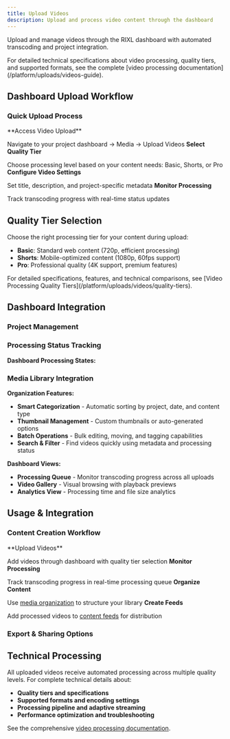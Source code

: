 ```yaml
---
title: Upload Videos
description: Upload and process video content through the dashboard
---
```



Upload and manage videos through the RIXL dashboard with automated transcoding and project integration.

<Callout type="info">
    For detailed technical specifications about video processing, quality tiers, and supported formats, see the complete [video processing documentation](/platform/uploads/videos-guide).
</Callout>

## Dashboard Upload Workflow

### Quick Upload Process

<Steps>
<Step>
**Access Video Upload**

Navigate to your project dashboard → Media → Upload Videos
</Step>
<Step>
**Select Quality Tier**

Choose processing level based on your content needs: Basic, Shorts, or Pro
</Step>
<Step>
**Configure Video Settings**

Set title, description, and project-specific metadata
</Step>
<Step>
**Monitor Processing**

Track transcoding progress with real-time status updates
</Step>
</Steps>

## Quality Tier Selection

Choose the right processing tier for your content during upload:

- **Basic**: Standard web content (720p, efficient processing)
- **Shorts**: Mobile-optimized content (1080p, 60fps support)  
- **Pro**: Professional quality (4K support, premium features)

<Callout type="info">
    For detailed specifications, features, and technical comparisons, see [Video Processing Quality Tiers](/platform/uploads/videos/quality-tiers).
</Callout>

## Dashboard Integration

### Project Management

<div className="grid gap-6 sm:grid-cols-2 lg:grid-cols-3 mt-6">
  <InfoCard 
    title="Project Assignment" 
    description="Organize videos by project automatically"
    icon="FolderPlus"
  />
  <InfoCard 
    title="Processing Queue" 
    description="Monitor transcoding progress in real-time"
    icon="Clock"
  />
  <InfoCard 
    title="Team Access" 
    description="Share videos with team members"
    icon="Users"
  />
</div>

### Processing Status Tracking

**Dashboard Processing States:**

<div className="grid gap-4 sm:grid-cols-2 lg:grid-cols-4 mt-6">
  <InfoCard
    title="Uploaded"
    description="Video queued for processing"
    icon="Upload"
  />
  <InfoCard
    title="Processing"
    description="Transcoding in progress"
    icon="Loader"
  />
  <InfoCard
    title="Ready"
    description="All qualities available"
    icon="CheckCircle"
  />
  <InfoCard
    title="Failed"
    description="Processing error occurred"
    icon="AlertTriangle"
  />
</div>

### Media Library Integration

**Organization Features:**
- **Smart Categorization** - Automatic sorting by project, date, and content type
- **Thumbnail Management** - Custom thumbnails or auto-generated options
- **Batch Operations** - Bulk editing, moving, and tagging capabilities
- **Search & Filter** - Find videos quickly using metadata and processing status

**Dashboard Views:**
- **Processing Queue** - Monitor transcoding progress across all uploads
- **Video Gallery** - Visual browsing with playback previews
- **Analytics View** - Processing time and file size analytics

## Usage & Integration

### Content Creation Workflow

<Steps>
<Step>
**Upload Videos**

Add videos through dashboard with quality tier selection
</Step>
<Step>
**Monitor Processing**

Track transcoding progress in real-time processing queue
</Step>
<Step>
**Organize Content**

Use [media organization](/platform/dashboard/media/organize-media) to structure your library
</Step>
<Step>
**Create Feeds**

Add processed videos to [content feeds](/platform/dashboard/feeds/overview) for distribution
</Step>
</Steps>

### Export & Sharing Options

<div className="grid gap-6 sm:grid-cols-2 lg:grid-cols-4 mt-6">
  <InfoCard 
    title="Streaming URLs" 
    description="Adaptive streaming for all devices"
    icon="Play"
  />
  <InfoCard 
    title="Embed Codes" 
    description="Ready-to-use video player embeds"
    icon="Code"
  />
  <InfoCard 
    title="API Access" 
    description="Programmatic video management"
    icon="Database"
  />
  <InfoCard 
    title="Download Links" 
    description="Original and processed file downloads"
    icon="Download"
  />
</div>

## Technical Processing

All uploaded videos receive automated processing across multiple quality levels. For complete technical details about:

- **Quality tiers and specifications**
- **Supported formats and encoding settings**
- **Processing pipeline and adaptive streaming**
- **Performance optimization and troubleshooting**

See the comprehensive [video processing documentation](/platform/uploads/videos-guide).